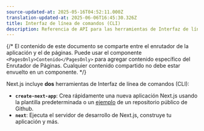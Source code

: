 ```yaml
---
source-updated-at: 2025-05-16T04:52:11.000Z
translation-updated-at: 2025-06-06T16:45:30.326Z
title: Interfaz de línea de comandos (CLI)
description: Referencia de API para las herramientas de Interfaz de línea de comandos (CLI) de Next.js.
---
```


{/* El contenido de este documento se comparte entre el enrutador de la aplicación y el de páginas. Puede usar el componente `<PagesOnly>Contenido</PagesOnly>` para agregar contenido específico del Enrutador de Páginas. Cualquier contenido compartido no debe estar envuelto en un componente. */}

Next.js incluye **dos** herramientas de Interfaz de línea de comandos (CLI):

- **`create-next-app`**: Crea rápidamente una nueva aplicación Next.js usando la plantilla predeterminada o un [ejemplo](https://github.com/vercel/next.js/tree/canary/examples) de un repositorio público de Github.
- **`next`**: Ejecuta el servidor de desarrollo de Next.js, construye tu aplicación y más.
